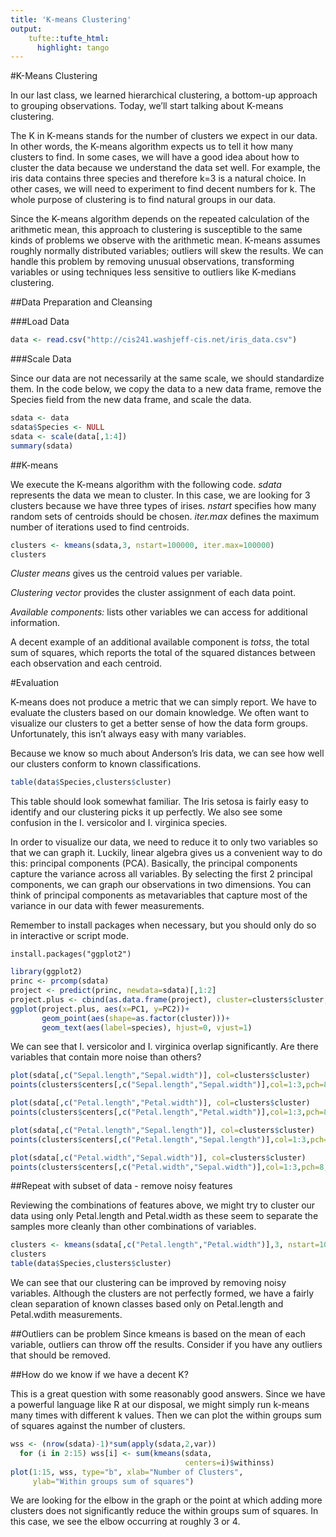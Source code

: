 ```yaml
---
title: 'K-means Clustering'
output: 
    tufte::tufte_html:
      highlight: tango
---
```


#K-Means Clustering

In our last class, we learned hierarchical clustering, a bottom-up approach to grouping observations. Today, we'll start talking about K-means clustering. 

The K in K-means stands for the number of clusters we expect in our data. In other words, the K-means algorithm expects us to tell it how many clusters to find. In some cases, we will have a good idea about how to cluster the data because we 
understand the data set well. For example, the iris data contains three species and therefore k=3 is a natural choice. In other cases, we will need to experiment to find decent numbers for k. The whole purpose of clustering is to find natural groups in our data.

Since the K-means algorithm depends on the repeated calculation of the arithmetic mean, this approach to clustering is susceptible to the same kinds of problems we observe with the arithmetic mean. K-means assumes roughly normally distributed variables; outliers will skew the results. We can handle this problem by removing unusual observations, transforming variables or using techniques less sensitive to outliers like K-medians clustering. 

##Data Preparation and Cleansing

###Load Data

```r
data <- read.csv("http://cis241.washjeff-cis.net/iris_data.csv")
```

###Scale Data

Since our data are not necessarily at the same scale, we should standardize them.
In the code below, we copy the data to a new data frame, remove the Species field from the new data frame, and scale the data.

```r
sdata <- data
sdata$Species <- NULL
sdata <- scale(data[,1:4])
summary(sdata)
```

##K-means

We execute the K-means algorithm with the following code.
_sdata_ represents the data we mean to cluster. In this case, 
we are looking for 3 clusters because we have three types of irises.
_nstart_ specifies how many random sets of centroids should be chosen.
_iter.max_ defines the maximum number of iterations used to find centroids.

```r
clusters <- kmeans(sdata,3, nstart=100000, iter.max=100000)
clusters
```

_Cluster means_ gives us the centroid values per variable.

_Clustering vector_ provides the cluster assignment of each data point.

_Available components:_ lists other variables we can access for additional information.

A decent example of an additional available component is _totss_, the total sum of squares, which reports the total of the squared distances between each observation and each centroid.

#Evaluation

K-means does not produce a metric that we can simply report. We have to evaluate the clusters based on our domain knowledge. We often want to visualize our clusters to get a better sense of how the data form groups. Unfortunately, this isn't always easy with many variables.

Because we know so much about Anderson's Iris data, we can see how well our clusters conform to known classifications.

```r
table(data$Species,clusters$cluster)
```

This table should look somewhat familiar. The Iris setosa is fairly easy to identify and our clustering picks it up perfectly. We also see some confusion in the I. versicolor and I. virginica species.

In order to visualize our data, we need to reduce it to only two variables so that we can graph it. Luckily, linear algebra gives us a convenient way to do this: principal components (PCA). Basically, the principal components capture the variance across all variables. By selecting the first 2 principal components, we can graph our observations in two dimensions. You can think of principal components as metavariables that capture most of the variance in our data with fewer measurements.

Remember to install packages when necessary, but you should only do so in interactive or script mode.

```
install.packages("ggplot2")
```

```r
library(ggplot2)
princ <- prcomp(sdata)
project <- predict(princ, newdata=sdata)[,1:2]
project.plus <- cbind(as.data.frame(project), cluster=clusters$cluster, species=data$Species)
ggplot(project.plus, aes(x=PC1, y=PC2))+
       geom_point(aes(shape=as.factor(cluster)))+
       geom_text(aes(label=species), hjust=0, vjust=1)

```

We can see that I. versicolor and I. virginica overlap significantly.
Are there variables that contain more noise than others?

```r
plot(sdata[,c("Sepal.length","Sepal.width")], col=clusters$cluster)
points(clusters$centers[,c("Sepal.length","Sepal.width")],col=1:3,pch=8,cex=2)

plot(sdata[,c("Petal.length","Petal.width")], col=clusters$cluster)
points(clusters$centers[,c("Petal.length","Petal.width")],col=1:3,pch=8,cex=2)

plot(sdata[,c("Petal.length","Sepal.length")], col=clusters$cluster)
points(clusters$centers[,c("Petal.length","Sepal.length")],col=1:3,pch=8,cex=2)

plot(sdata[,c("Petal.width","Sepal.width")], col=clusters$cluster)
points(clusters$centers[,c("Petal.width","Sepal.width")],col=1:3,pch=8,cex=2)
```

##Repeat with subset of data - remove noisy features

Reviewing the combinations of features above, we might try to cluster our data using only Petal.length and Petal.width as these seem to separate the samples more cleanly than other combinations of variables.

```r
clusters <- kmeans(sdata[,c("Petal.length","Petal.width")],3, nstart=100000, iter.max=100000)
clusters
table(data$Species,clusters$cluster)
```

We can see that our clustering can be improved by removing noisy variables.
Although the clusters are not perfectly formed, we have a fairly clean separation of known classes based only on Petal.length and Petal.wdith measurements.

##Outliers can be problem
Since kmeans is based on the mean of each variable, outliers can throw off 
the results. Consider if you have any outliers that should be removed.

##How do we know if we have a decent K?

This is a great question with some reasonably good answers.
Since we have a powerful language like R at our disposal, we might 
simply run k-means many times with different k values. Then we can plot the within groups sum of squares against the number of clusters.

```r
wss <- (nrow(sdata)-1)*sum(apply(sdata,2,var))
  for (i in 2:15) wss[i] <- sum(kmeans(sdata,
                                       centers=i)$withinss)
plot(1:15, wss, type="b", xlab="Number of Clusters",
     ylab="Within groups sum of squares")
```

We are looking for the elbow in the graph or the point at which adding more clusters does not significantly reduce the within groups sum of squares. In this case, we see the elbow occurring at roughly 3 or 4.

